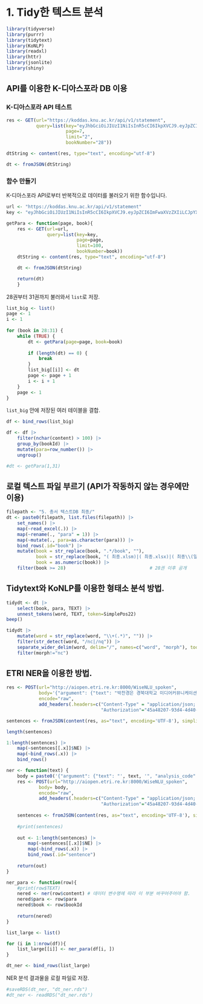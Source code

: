 # 1. Tidy한 텍스트 분석

```{r warning=FALSE, message=FALSE}
library(tidyverse)
library(purrr)
library(tidytext)
library(KoNLP)
library(readxl)
library(httr)
library(jsonlite)
library(shiny)
```

## API를 이용한 K-디아스포라 DB 이용

### K-디아스포라 API 테스트

```{r eval=FALSE}
res <- GET(url="https://koddas.knu.ac.kr/api/v1/statement",
           query=list(key="eyJhbGciOiJIUzI1NiIsInR5cCI6IkpXVCJ9.eyJpZCI6ImFwaXVzZXIiLCJpYXQiOjE3MzUyOTc0MDIsImV4cCI6MTc2NjgzMzQwMn0.q9upgIiYB6haOzc-aUUlwXk5qKvydFZtmDVzXarI1VI",
                      page=7,
                      limit="2",
                      bookNumber="28"))

dtString <- content(res, type="text", encoding="utf-8")

dt <- fromJSON(dtString)
```

### 함수 만들기
K-디아스포라 API로부터 반복적으로 데이터를 불러오기 위한 함수입니다.
```{r eval=FALSE}
url <- "https://koddas.knu.ac.kr/api/v1/statement"
key <- "eyJhbGciOiJIUzI1NiIsInR5cCI6IkpXVCJ9.eyJpZCI6ImFwaXVzZXIiLCJpYXQiOjE3MzUyOTc0MDIsImV4cCI6MTc2NjgzMzQwMn0.q9upgIiYB6haOzc-aUUlwXk5qKvydFZtmDVzXarI1VI"

getPara <- function(page, book){
    res <- GET(url=url,
               query=list(key=key,
                          page=page,
                          limit=100,
                          bookNumber=book))
    dtString <- content(res, type="text", encoding="utf-8")

    dt <- fromJSON(dtString)    

    return(dt)
    }
```

28권부터 31권까지 불러와서 `list`로 저장.
```{r eval=FALSE}
list_big <- list()
page <- 1
i <- 1
    
for (book in 28:31) {     
    while (TRUE) {
        dt <- getPara(page=page, book=book)
        
        if (length(dt) == 0) {
            break
        }
        list_big[[i]] <- dt
        page <- page + 1
        i <- i + 1
    }
    page <- 1
}
```

`list_big` 안에 저장된 여러 테이블을 결합.
```{r eval=FALSE}
df <- bind_rows(list_big)
```

```{r eval=FALSE}
df <- df |>
    filter(nchar(content) > 100) |>
    group_by(bookId) |>
    mutate(para=row_number()) |>
    ungroup()
```

```{r}
#dt <- getPara(1,31)
```


## 로컬 텍스트 파일 부르기 (API가 작동하지 않는 경우에만 이용)

```{r eval=FALSE}
filepath <- "5. 총서 텍스트DB 최종/"
dt <- paste0(filepath, list.files(filepath)) |>
    set_names() |>
    map(~read_excel(.)) |>
    map(~rename(., "para" = 1)) |>
    map(~mutate(., para=as.character(para))) |>
    bind_rows(.id="book") |>
    mutate(book = str_replace(book, ".*/book", ""),
           book = str_replace(book, "( 최종.xlsm)|( 최종.xlsx)|( 최종\\(일부 수정\\).xlsm)", ""),
           book = as.numeric(book)) |> 
    filter(book >= 28)                               # 28권 이후 공개
```

## Tidytext와 KoNLP를 이용한 형태소 분석 방법.

```{r eval=FALSE}
tidydt <- dt |>
    select(book, para, TEXT) |>
    unnest_tokens(word, TEXT, token=SimplePos22)
beep()
```

```{r eval=FALSE}
tidydt |>
    mutate(word = str_replace(word, "\\+(.*)", "")) |>
    filter(str_detect(word, "/nc|/nq")) |>
    separate_wider_delim(word, delim="/", names=c("word", "morph"), too_many="drop") |>
    filter(morph!="nc")
```


## ETRI NER을 이용한 방법.

```{r}
res <- POST(url="http://aiopen.etri.re.kr:8000/WiseNLU_spoken",
            body='{"argument": {"text": "박찬경은 경북대학교 미디어커뮤니케이션학과 조교수 입니다.", "analysis_code": "ner"}}',
            encode="raw",
            add_headers(.headers=c("Content-Type" = "application/json; charset=UTF-8",
                                   "Authorization"="45a48207-93d4-4d40-9b10-1db71ea2b3ce"))) 
```

```{r}
sentences <- fromJSON(content(res, as="text", encoding='UTF-8'), simplifyVector=FALSE)$return_object$sentence
```

```{r}
length(sentences)
```
```{r}
1:length(sentences) |>
    map(~sentences[[.x]]$NE) |>
    map(~bind_rows(.x)) |>
    bind_rows()
```

```{r eval=FALSE}
ner <- function(text) {
    body = paste0('{"argument": {"text": "', text, '", "analysis_code": "ner"}}')
    res <- POST(url="http://aiopen.etri.re.kr:8000/WiseNLU_spoken",
            body= body,
            encode="raw",
            add_headers(.headers=c("Content-Type" = "application/json; charset=UTF-8",
                                   "Authorization"="45a48207-93d4-4d40-9b10-1db71ea2b3ce"))) 
    
    sentences <- fromJSON(content(res, as="text", encoding='UTF-8'), simplifyVector=FALSE)$return_object$sentence
    
    #print(sentences)
    
    out <- 1:length(sentences) |>
        map(~sentences[[.x]]$NE) |>
        map(~bind_rows(.x)) |>
        bind_rows(.id="sentence")
    
    return(out)
}

ner_para <- function(row){
    #print(row$TEXT)
    nered <- ner(row$content) # 데이터 변수명에 따라 이 부분 바꾸어주어야 함.
    nered$para <- row$para
    nered$book <- row$bookId
    
    return(nered)
}
```

```{r eval=FALSE}
list_large <- list()

for (i in 1:nrow(df)){
    list_large[[i]] <- ner_para(df[i, ])
}
```

```{r eval=FALSE}
dt_ner <- bind_rows(list_large)
```

NER 분석 결과물을 로컬 파일로 저장.
```{r eval=FALSE}
#saveRDS(dt_ner, "dt_ner.rds")
#dt_ner <- readRDS("dt_ner.rds")
```
